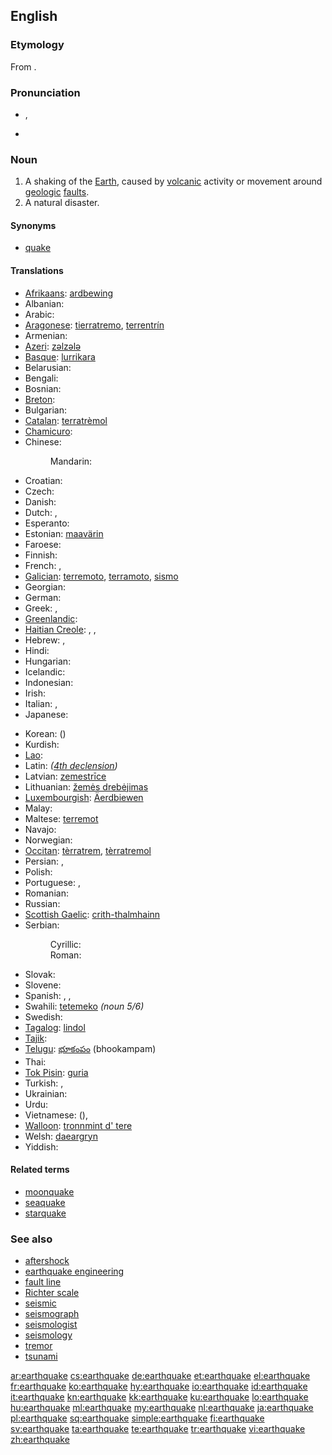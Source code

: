 ==English==
{{wikipedia}}

===Etymology===
From {{compound|earth|quake}}.

===Pronunciation===
* {{IPA|/ˈɜː(r)θˌkweɪk/}}, {{SAMPA|/"3:(r)T%kweIk/}}
* {{audio|En-us-earthquake.ogg|Audio (USA)}}

===Noun===
{{en-noun}}

# A shaking of the [[Earth]], caused by [[volcanic]] activity or movement around [[geologic]] [[fault]]s.
# A natural disaster.

====Synonyms====
* [[quake]]

====Translations====
{{trans-top|earthquake}}
* [[Afrikaans]]: [[ardbewing]]
* Albanian: {{t-|sq|tërmet|m|xs=Albanian}}
* Arabic: {{t-|ar|زلزال|m|alt=زِلزال|tr=zilzaal}}
* [[Aragonese]]: [[tierratremo]], [[terrentrín]]
* Armenian: {{t-|hy|երկրաշարժ|tr=erkrašarž}}
* [[Azeri]]: [[zəlzələ]]
* [[Basque]]: [[lurrikara]]
* Belarusian: {{t|be|землятрус|m|tr=zemljatrús|xs=Belarusian}}
* Bengali: {{t|bn|ভূমিকম্প|sc=Beng}}
* Bosnian: {{t-|bs|zemljotres|m}}
* [[Breton]]: {{t+|br|kren-douar|m|xs=Breton}}
* Bulgarian: {{t+|bg|земетресение|n|tr=zemetresénie}}
* [[Catalan]]: [[terratrèmol]] {{m}}
* [[Chamicuro]]: {{tø|ccc|ijmulalaki}}
* Chinese:
*: Mandarin: {{t-|cmn|地震|tr=dìzhèn|sc=Hani}}
* Croatian: {{t+|hr|potres|m}}
* Czech: {{t+|cs|zemětřesení|n}}
* Danish: {{t+|da|jordskælv|n}}
* Dutch: {{t+|nl|aardbeving|f}}, {{t+|nl|aardschok|m}}
* Esperanto: {{t-|eo|tertremo|xs=Esperanto}}
* Estonian: [[maavärin]]
* Faroese: {{t|fo|Jarðskjálvti}}
* Finnish: {{t-|fi|maanjäristys}}
* French: {{t+|fr|tremblement de terre|m}}, {{t+|fr|séisme|m}}
* [[Galician]]: [[terremoto]], [[terramoto]], [[sismo]]
* Georgian: {{t-|ka|მიწისძვრა|tr=micisjvra|sc=Geor|xs=Georgian}}
* German: {{t+|de|Erdbeben|n}}
* Greek: {{t+|el|σεισμός|m|tr=seismós}}, {{t-|el|Εγκέλαδος|m|tr=Egkélados}}
* [[Greenlandic]]: {{t-|kl|nunap sajunnera|xs=Greenlandic}}
* [[Haitian Creole]]: {{tø|ht|tranbleman detè|xs=Haitian Creole}},  {{tø|ht|tranblemanntè}},  {{tø|ht|tranblemandtè}}
* Hebrew: {{t+|he|רעידת אדמה|f|tr=reidat adama}}, {{t-|he|רעש אדמה|m|tr=raash adama}}
* Hindi: {{t-|hi|भूकंप|m|tr=bhūkamp|xs=Hindi}}
* Hungarian: {{t+|hu|földrengés}}
* Icelandic: {{t+|is|jarðskjálfti|m}}
* Indonesian: {{t+|id|gempa bumi|xs=Indonesian}}
* Irish: {{t|ga|crith talún|m}}
* Italian: {{t+|it|terremoto|m}}, {{t-|it|sisma|m}}
* Japanese: {{t+|ja|地震|tr=じしん, jishin}}
{{trans-mid}}
* Korean: {{t+|ko|지진|tr=jijin|sc=Hang}} ({{t+|ko|地震|sc=Hani}})
* Kurdish: {{ku-Arab|[[بوومه‌له‌رزه‌]]}}
* [[Lao]]: {{t+|lo|ແຜ່ນດິນໄຫວ|sc=Laoo|xs=Lao}}
* Latin: {{t-|la|terrae motus|m}} ''([[:Appendix:Latin_fourth_declension|4th declension]])''
* Latvian: [[zemestrīce]] {{f}}
* Lithuanian: [[žemės drebėjimas]] {{m}}
* [[Luxembourgish]]: [[Äerdbiewen]]
* Malay: {{t-|ms|gempa|xs=Malay}}
* Maltese: [[terremot]] {{m}}
* Navajo: {{tø|nv|kéyah haʼdéísná}}
* Norwegian: {{t+|no|jordskjelv|n}}
* [[Occitan]]: [[tèrratrem]], [[tèrratremol]]
* Persian: {{t+|fa|زمین‌لرزه|xs=Persian}}, {{t+|fa|زلزله|tr=zelzele|xs=Persian}}
* Polish: {{t+|pl|trzęsienie ziemi|n}}
* Portuguese: {{t+|pt|terramoto|m}}, {{t+|pt|terremoto|m}}
* Romanian: {{t+|ro|cutremur|n}}
* Russian: {{t+|ru|землетрясение|n|tr=zemletrjasénije}}
* [[Scottish Gaelic]]: [[crith-thalmhainn]] {{f}}
* Serbian:
*: Cyrillic: {{t-|sr|земљотрес|m|sc=Cyrl}}
*: Roman: {{t-|sr|zemljotres|m|sc=Cyrl}}
* Slovak: {{t|sk|zemetrasenie|n}}
* Slovene: {{t+|sl|potres|m}}
* Spanish: {{t+|es|terremoto|m}}, {{t+|es|temblor|m}}, {{t+|es|chaka|f}}
* Swahili: [[tetemeko]] ''(noun 5/6)''
* Swedish: {{t+|sv|jordbävning|c}}
* [[Tagalog]]: [[lindol]]
* [[Tajik]]: {{t|tg|заминларза|sc=Cyrl|xs=Tajik}}
* [[Telugu]]: [[భూకంపం]] (bhookampam)
* Thai: {{t+|th|แผ่นดินไหว|tr=pàen din wăi}}
* [[Tok Pisin]]: [[guria]]
* Turkish: {{t+|tr|deprem}}, {{t+|tr|zelzele}}
* Ukrainian: {{t-|uk|землетрус|m|tr=zemletrús|xs=Ukrainian}}
* Urdu: {{t|ur|زلزلہ|xs=Urdu}}
* Vietnamese: {{t|vi|địa chấn|xs=Vietnamese}} ({{t-|vi|地震|sc=Hani|xs=Vietnamese}}), {{t|vi|động đất|xs=Vietnamese}}
* [[Walloon]]: [[tronnmint d' tere]]
* Welsh: [[daeargryn]]
* Yiddish: {{t|yi|ערטקווייק|sc=Hebr|xs=Yiddish}}
{{trans-bottom}}

====Related terms====
* [[moonquake]]
* [[seaquake]]
* [[starquake]]

===See also===
* [[aftershock]]<!-- or is it hyphenated or two words? -->
* [[earthquake engineering]]
* [[fault line]]
* [[Richter scale]]
* [[seismic]]
* [[seismograph]]
* [[seismologist]]
* [[seismology]]
* [[tremor]]
* [[tsunami]]

[[ar:earthquake]]
[[cs:earthquake]]
[[de:earthquake]]
[[et:earthquake]]
[[el:earthquake]]
[[fr:earthquake]]
[[ko:earthquake]]
[[hy:earthquake]]
[[io:earthquake]]
[[id:earthquake]]
[[it:earthquake]]
[[kn:earthquake]]
[[kk:earthquake]]
[[ku:earthquake]]
[[lo:earthquake]]
[[hu:earthquake]]
[[ml:earthquake]]
[[my:earthquake]]
[[nl:earthquake]]
[[ja:earthquake]]
[[pl:earthquake]]
[[sq:earthquake]]
[[simple:earthquake]]
[[fi:earthquake]]
[[sv:earthquake]]
[[ta:earthquake]]
[[te:earthquake]]
[[tr:earthquake]]
[[vi:earthquake]]
[[zh:earthquake]]